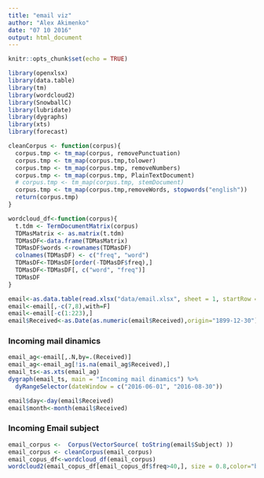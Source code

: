 ```yaml
---
title: "email viz"
author: "Alex Akimenko"
date: "07 10 2016"
output: html_document
---
```


```r
knitr::opts_chunk$set(echo = TRUE)
```

```r
library(openxlsx)
library(data.table)
library(tm)
library(wordcloud2)
library(SnowballC)
library(lubridate)
library(dygraphs)
library(xts)
library(forecast)

cleanCorpus <- function(corpus){
  corpus.tmp <- tm_map(corpus, removePunctuation)
  corpus.tmp <- tm_map(corpus.tmp,tolower)
  corpus.tmp <- tm_map(corpus.tmp, removeNumbers)
  corpus.tmp <- tm_map(corpus.tmp, PlainTextDocument)
  # corpus.tmp <- tm_map(corpus.tmp, stemDocument)
  corpus.tmp <- tm_map(corpus.tmp,removeWords, stopwords("english"))
  return(corpus.tmp)
}

wordcloud_df<-function(corpus){
  t.tdm <- TermDocumentMatrix(corpus)
  TDMasMatrix <- as.matrix(t.tdm)
  TDMasDF<-data.frame(TDMasMatrix)
  TDMasDF$words <-rownames(TDMasDF)
  colnames(TDMasDF) <- c("freq", "word")
  TDMasDF<-TDMasDF[order(-TDMasDF$freq),]
  TDMasDF<-TDMasDF[, c("word", "freq")]
  TDMasDF
}

email<-as.data.table(read.xlsx("data/email.xlsx", sheet = 1, startRow = 1, colNames = TRUE))
email<-email[,-c(7,8),with=F]
email<-email[-c(1:223),]
email$Received<-as.Date(as.numeric(email$Received),origin="1899-12-30")
```


### Incoming mail dinamics

```r

email_ag<-email[,.N,by=.(Received)]
email_ag<-email_ag[!is.na(email_ag$Received),]
email_ts<-as.xts(email_ag)
dygraph(email_ts, main = "Incoming mail dinamics") %>% 
  dyRangeSelector(dateWindow = c("2016-06-01", "2016-08-30"))

email$day<-day(email$Received)
email$month<-month(email$Received)

```

### Incoming Email subject

```r
email_corpus <-  Corpus(VectorSource( toString(email$Subject) ))
email_corpus <- cleanCorpus(email_corpus)
email_copus_df<-wordcloud_df(email_corpus)
wordcloud2(email_copus_df[email_copus_df$freq>40,], size = 0.8,color="black", fontFamily="Arial")

```

